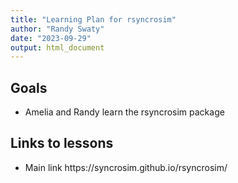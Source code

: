```yaml
---
title: "Learning Plan for rsyncrosim"
author: "Randy Swaty"
date: "2023-09-29"
output: html_document
---
```


## Goals

* Amelia and Randy learn the rsyncrosim package


## Links to lessons

* Main link https://syncrosim.github.io/rsyncrosim/

```r

```

